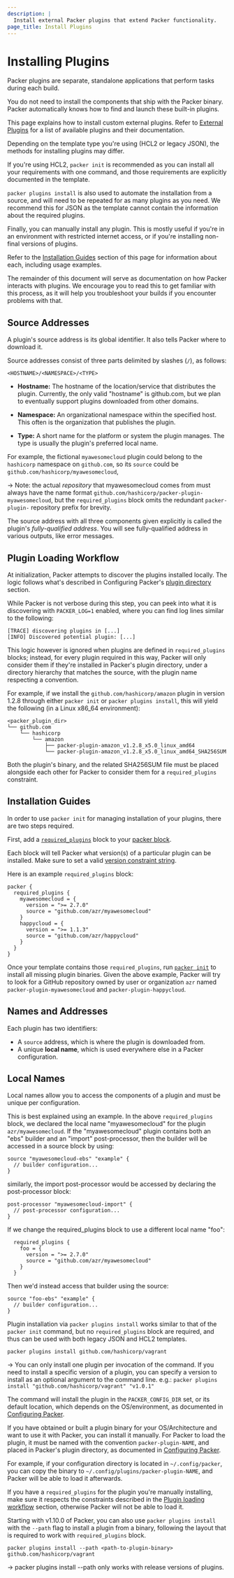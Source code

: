 ```yaml
---
description: |
  Install external Packer plugins that extend Packer functionality.
page_title: Install Plugins
---
```


# Installing Plugins

Packer plugins are separate, standalone applications that perform tasks during each build.

You do not need to install the components that ship with the Packer binary.
Packer automatically knows how to find and launch these built-in plugins.

This page explains how to install custom external plugins. Refer to [External Plugins](/packer/plugins) for a list of available plugins and their documentation.

Depending on the template type you're using (HCL2 or legacy JSON), the methods for installing plugins may differ.

If you're using HCL2, `packer init` is recommended as you can install all your requirements with one
command, and those requirements are explicitly documented in the template.

`packer plugins install` is also used to automate the installation from a source, and will need to
be repeated for as many plugins as you need.
We recommend this for JSON as the template cannot contain the information about the required plugins.

Finally, you can manually install any plugin. This is mostly useful if you're in an environment with
restricted internet access, or if you're installing non-final versions of plugins.

Refer to the [Installation Guides](#installation-guides) section of this page for information about
each, including usage examples.

The remainder of this document will serve as documentation on how Packer interacts with plugins.
We encourage you to read this to get familiar with this process, as it will help you troubleshoot
your builds if you encounter problems with that.

## Source Addresses

A plugin's source address is its global identifier. It also tells Packer where
to download it.

Source addresses consist of three parts delimited by slashes (`/`), as
follows:

`<HOSTNAME>/<NAMESPACE>/<TYPE>`

- **Hostname:** The hostname of the location/service that
  distributes the plugin. Currently, the only valid "hostname" is github.com,
  but we plan to eventually support plugins downloaded from other domains.

- **Namespace:** An organizational namespace within the specified host.
  This often is the organization that publishes the plugin.

- **Type:** A short name for the platform or system the plugin manages. The
  type is usually the plugin's preferred local name.

For example, the fictional `myawesomecloud` plugin could belong to the
`hashicorp` namespace on `github.com`, so its `source` could be
`github.com/hashicorp/myawesomecloud`,

-> Note: the actual _repository_ that myawesomecloud comes from must always have
the name format `github.com/hashicorp/packer-plugin-myawesomecloud`, but the
`required_plugins` block omits the redundant `packer-plugin-` repository prefix
for brevity.

The source address with all three components given explicitly is called the
plugin's _fully-qualified address_. You will see fully-qualified address in
various outputs, like error messages.

## Plugin Loading Workflow

At initialization, Packer attempts to discover the plugins installed locally. The
logic follows what's described in Configuring Packer's
[plugin directory](https://developer.hashicorp.com/packer/docs/configure#packer-s-plugin-directory)
section.

While Packer is not verbose during this step, you can peek into what it is discovering
with `PACKER_LOG=1` enabled, where you can find log lines similar to the following:

```shell
[TRACE] discovering plugins in [...]
[INFO] Discovered potential plugin: [...]
```

This logic however is ignored when plugins are defined in `required_plugins` blocks;
instead, for every plugin required in this way, Packer will only consider them if they're
installed in Packer's plugin directory, under a directory hierarchy that matches the
source, with the plugin name respecting a convention.

For example, if we install the `github.com/hashicorp/amazon` plugin in version 1.2.8 through
either `packer init` or `packer plugins install`, this will yield the following (in a
Linux x86_64 environment):

```shell
<packer_plugin_dir>
└── github.com
    └── hashicorp
        └── amazon
            ├── packer-plugin-amazon_v1.2.8_x5.0_linux_amd64
            └── packer-plugin-amazon_v1.2.8_x5.0_linux_amd64_SHA256SUM
```

Both the plugin's binary, and the related SHA256SUM file must be placed alongside
each other for Packer to consider them for a `required_plugins` constraint.

## Installation Guides

<Tabs>
<Tab heading="Packer init (recommended with HCL2 templates)">

In order to use `packer init` for managing installation of your plugins, there are
two steps required.

First, add a [`required_plugins`](/packer/docs/templates/hcl_templates/blocks/packer#specifying-plugin-requirements)
block to your [packer block](/packer/docs/templates/hcl_templates/blocks/packer).

Each block will tell Packer what version(s) of a particular plugin can be installed.
Make sure to set a valid
[version constraint string](/packer/docs/templates/hcl_templates/blocks/packer#version-constraints).

Here is an example `required_plugins` block:

```hcl
packer {
  required_plugins {
    myawesomecloud = {
      version = ">= 2.7.0"
      source = "github.com/azr/myawesomecloud"
    }
    happycloud = {
      version = ">= 1.1.3"
      source = "github.com/azr/happycloud"
    }
  }
}
```

Once your template contains those `required_plugins`, run
[`packer init`](/packer/docs/commands/init) to install all missing plugin
binaries.
Given the above example, Packer will try to look for a GitHub
repository owned by user or organization `azr` named
`packer-plugin-myawesomecloud` and `packer-plugin-happycloud`.

## Names and Addresses

Each plugin has two identifiers:

- A `source` address, which is where the plugin is downloaded from.
- A unique **local name**, which is used everywhere else in a Packer configuration.

## Local Names

Local names allow you to access the components of a plugin and must be unique
per configuration.

This is best explained using an example. In the above `required_plugins` block,
we declared the local name "myawesomecloud" for the plugin `azr/myawesomecloud`.
If the "myawesomecloud" plugin contains both an "ebs" builder and an "import"
post-processor, then the builder will be accessed in a source block by using:

```hcl
source "myawesomecloud-ebs" "example" {
  // builder configuration...
}
```

similarly, the import post-processor would be accessed by declaring the
post-processor block:

```hcl
post-processor "myawesomecloud-import" {
  // post-processor configuration...
}
```

If we change the required_plugins block to use a different local name "foo":

```hcl
  required_plugins {
    foo = {
      version = ">= 2.7.0"
      source = "github.com/azr/myawesomecloud"
    }
  }
```

Then we'd instead access that builder using the source:

```hcl
source "foo-ebs" "example" {
  // builder configuration...
}
```

</Tab>
<Tab heading="Packer plugins install (recommended with legacy JSON templates)">

Plugin installation via `packer plugins install` works similar to that of the `packer init` command, but
no `required_plugins` block are required, and thus can be used with both legacy JSON and HCL2 templates.

```shell
packer plugins install github.com/hashicorp/vagrant
```

-> You can only install one plugin per invocation of the command. If you need to install
   a specific version of a plugin, you can specify a version to install as an optional
   argument to the command line.
   e.g.: `packer plugins install "github.com/hashicorp/vagrant" "v1.0.1"`

The command will install the plugin in the `PACKER_CONFIG_DIR` set, or its
default location, which depends on the OS/environment, as documented in
[Configuring Packer](https://developer.hashicorp.com/packer/docs/configure#packer-s-plugin-directory).

</Tab>
<Tab heading="Manual installation">

If you have obtained or built a plugin binary for your OS/Architecture and want to
use it with Packer, you can install it manually. For Packer to load the plugin,
it must be named with the convention `packer-plugin-NAME`, and placed in Packer's plugin
directory, as documented in
[Configuring Packer](https://developer.hashicorp.com/packer/docs/configure#packer-s-plugin-directory).

For example, if your configuration directory is located in `~/.config/packer`,
you can copy the binary to `~/.config/plugins/packer-plugin-NAME`, and
Packer will be able to load it afterwards.

If you have a `required_plugins` for the plugin you're manually installing, make sure
it respects the constraints described in the [Plugin loading workflow](#plugin-loading-workflow)
section, otherwise Packer will not be able to load it.

Starting with v1.10.0 of Packer, you can also use `packer plugins install` with the
`--path` flag to install a plugin from a binary, following the layout that is required to
work with `required_plugins` block.

```shell
packer plugins install --path <path-to-plugin-binary> github.com/hashicorp/vagrant
```

-> packer plugins install --path only works with release versions of plugins.


</Tab>
</Tabs>

